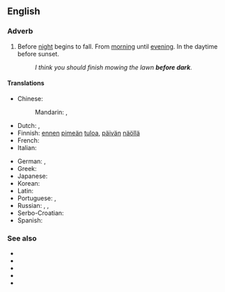 ==English==

===Adverb===
{{en-adv|head=[[before]] [[dark]]|-}}

# Before [[night]] begins to fall. From [[morning]] until [[evening]]. In the daytime before sunset.
#: ''I think you should finish mowing the lawn '''before dark'''.''

====Translations====
{{trans-top|before night begins to fall}}
* Chinese:
*: Mandarin: {{t|cmn|在黃昏之前|sc=Hani}}, {{t|cmn|在黄昏之前|tr=zài huánghūn zhīqián|sc=Hani}}
* Dutch: {{t|nl|voor donker}}, {{t|nl|voordat het donker wordt}}
* Finnish: [[ennen]] [[pimeä|pimeän]] [[tulo|tuloa]], [[päivä|päivän]] [[näkö|näöllä]]
* French: {{t|fr|avant la tombée de la nuit}}
* Italian: {{t|it|prima del tramonto}}
{{trans-mid}}
* German: {{t+|de|tagsüber}}, {{t+|de|untertags}}
* Greek: {{t|el|πριν από το σούρουπο}}
* Japanese: {{t|ja|暮れの前に|tr=yūgure no mae ni}}
* Korean: {{t|ko|해거름의 앞에|tr=haegeoreumui ape}}
* Latin: {{t|la|a mane usque ad vesperam}}
* Portuguese: {{t|pt|[[antes]] [[de]] [[anoitecer]]}}, {{t|pt|[[antes]] [[do]] [[cair da noite]]}}
* Russian: {{t+|ru|за́светло}}, {{t|ru|[[до]] [[темнота|темноты́]]}}, {{t|ru|[[до]] [[наступление|наступле́ния]] [[темнота|темноты́]]}}
* Serbo-Croatian: {{t|sh|предмрак|sc=Cyrl}}{{t|sh|predmrak}}
* Spanish: {{t|es|antes de anochecer}}
{{trans-bottom}}

===See also===
* {{l|en|after dark}}
* {{l|en|at dark}}
* {{l|en|dawn}}
* {{l|en|dusk}}
* {{l|en|twilight}}